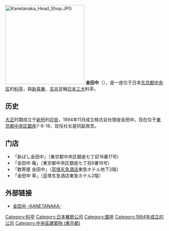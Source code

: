 [[File:Kanetanaka_Head_Shop.JPG|250px]]
'''金田中'''（{{jpn|j=金田中|hg=かねたなか|rm=Kanetanaka|f=y}}），是一座位于日本[[东京都|东京都]][[中央区_(东京都)|中央区]]的[[料亭|料亭]]，與[[新喜樂|新喜樂]]、[[吉兆|吉兆]]並稱[[日本三大列表|日本三大]]料亭。

==历史==
[[大正|大正]]时期成立于[[新桥_(东京都港区)|新桥]]的[[花街|花街]]，1994年11月成立株式会社银座金田中。现在位于[[東京都|東京都]][[中央区_(东京都)|中央区]][[銀座|銀座]]7-6-16，现任社长是冈副真吾。

== 门店 ==
* 「新ばし金田中」（東京都中央区銀座七丁目18番17号）
* 「金田中 庵」（東京都中央区銀座七丁目6番16号）
* 「数寄屋 金田中」（[[蓝塔东急酒店|蓝塔东急酒店]]東急ホテル地下2階）
* 「金田中 草」（蓝塔东急酒店東急ホテル2階）

== 外部链接 ==
* [http://www.kanetanaka.co.jp/ 金田中 -KANETANAKA-] {{Wayback|url=http://www.kanetanaka.co.jp/ |date=20210507010526 }}

{{Coord|35|39|58.8|N|139|45|59.9|E|display=title|region:JP-13_type:landmark}}
[[Category:料亭|Category:料亭]]
[[Category:日本餐飲公司|Category:日本餐飲公司]]
[[Category:銀座|Category:銀座]]
[[Category:1994年成立的公司|Category:1994年成立的公司]]
[[Category:中央區建築物_(東京都)|Category:中央區建築物 (東京都)]]